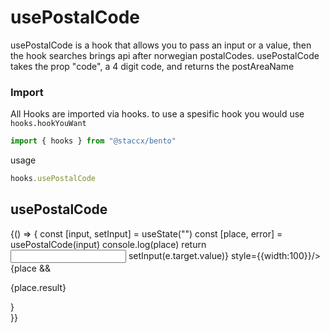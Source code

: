 
<Meta title="hooks/usePostalCode" component={usePostalCode} decorators={[withKnobs]}/>

# usePostalCode
usePostalCode is a hook that allows you to pass an input or a value, then the hook searches brings api
after norwegian postalCodes. usePostalCode takes the prop "code", a 4 digit code, and returns the postAreaName

### Import
All Hooks are imported via hooks. to use a spesific hook you would
use ```hooks.hookYouWant```

```javascript
import { hooks } from "@staccx/bento"
```
usage
```javascript
hooks.usePostalCode
```


## usePostalCode
<Preview>
  <Story name="Standard">
   {() => {
    const [input, setInput] = useState("")
    const [place, error] = usePostalCode(input)
    console.log(place)
    return <div>
    <Input onChange={e => setInput(e.target.value)} style={{width:100}}/>
    {place && <p>{place.result}</p>}
    </div>
   }}
  </Story>
</Preview>


